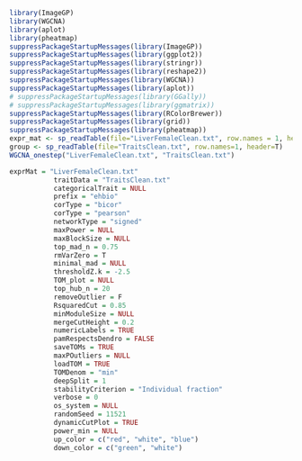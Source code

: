 ```r
library(ImageGP)
library(WGCNA)
library(aplot)
library(pheatmap)
suppressPackageStartupMessages(library(ImageGP))
suppressPackageStartupMessages(library(ggplot2))
suppressPackageStartupMessages(library(stringr))
suppressPackageStartupMessages(library(reshape2))
suppressPackageStartupMessages(library(WGCNA))
suppressPackageStartupMessages(library(aplot))
# suppressPackageStartupMessages(library(GGally))
# suppressPackageStartupMessages(library(ggmatrix))
suppressPackageStartupMessages(library(RColorBrewer))
suppressPackageStartupMessages(library(grid))
suppressPackageStartupMessages(library(pheatmap))
expr_mat <- sp_readTable(file="LiverFemaleClean.txt", row.names = 1, header = T)
group <- sp_readTable(file="TraitsClean.txt", row.names=1, header=T)
WGCNA_onestep("LiverFemaleClean.txt", "TraitsClean.txt")

exprMat = "LiverFemaleClean.txt"
           traitData = "TraitsClean.txt"
           categoricalTrait = NULL
           prefix = "ehbio"
           corType = "bicor"
           corType = "pearson"
           networkType = "signed"
           maxPower = NULL
           maxBlockSize = NULL
           top_mad_n = 0.75
           rmVarZero = T
           minimal_mad = NULL
           thresholdZ.k = -2.5
           TOM_plot = NULL
           top_hub_n = 20
           removeOutlier = F
           RsquaredCut = 0.85
           minModuleSize = NULL
           mergeCutHeight = 0.2
           numericLabels = TRUE
           pamRespectsDendro = FALSE
           saveTOMs = TRUE
           maxPOutliers = NULL
           loadTOM = TRUE
           TOMDenom = "min"
           deepSplit = 1
           stabilityCriterion = "Individual fraction"
           verbose = 0
           os_system = NULL
           randomSeed = 11521
           dynamicCutPlot = TRUE
           power_min = NULL
           up_color = c("red", "white", "blue")
           down_color = c("green", "white")
```
